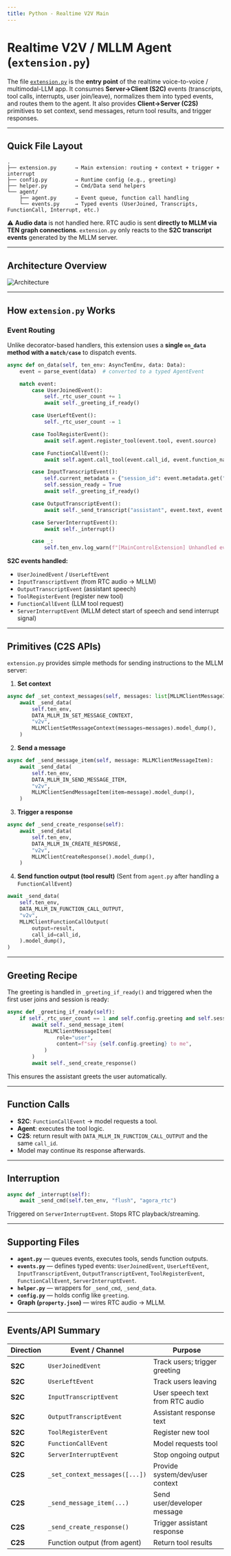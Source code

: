 ```yaml
---
title: Python - Realtime V2V Main
---
```


# Realtime V2V / MLLM Agent (`extension.py`)

The file [`extension.py`](./extension.py) is the **entry point** of the realtime voice-to-voice / multimodal-LLM app.
It consumes **Server→Client (S2C)** events (transcripts, tool calls, interrupts, user join/leave), normalizes them into typed events, and routes them to the agent.
It also provides **Client→Server (C2S)** primitives to set context, send messages, return tool results, and trigger responses.

---

## Quick File Layout

```
.
├── extension.py      → Main extension: routing + context + trigger + interrupt
├── config.py         → Runtime config (e.g., greeting)
├── helper.py         → Cmd/Data send helpers
└── agent/
    ├── agent.py      → Event queue, function call handling
    └── events.py     → Typed events (UserJoined, Transcripts, FunctionCall, Interrupt, etc.)
```

⚠️ **Audio data** is not handled here. RTC audio is sent **directly to MLLM via TEN graph connections**.
`extension.py` only reacts to the **S2C transcript events** generated by the MLLM server.

---

## Architecture Overview
<img src="https://ten-framework-assets.s3.amazonaws.com/blog/main-control/ten.svg" alt="Architecture" />

---

## How `extension.py` Works

### Event Routing

Unlike decorator-based handlers, this extension uses a **single `on_data` method with a `match/case`** to dispatch events.

```python
async def on_data(self, ten_env: AsyncTenEnv, data: Data):
    event = parse_event(data)  # converted to a typed AgentEvent

    match event:
        case UserJoinedEvent():
            self._rtc_user_count += 1
            await self._greeting_if_ready()

        case UserLeftEvent():
            self._rtc_user_count -= 1

        case ToolRegisterEvent():
            await self.agent.register_tool(event.tool, event.source)

        case FunctionCallEvent():
            await self.agent.call_tool(event.call_id, event.function_name, event.arguments)

        case InputTranscriptEvent():
            self.current_metadata = {"session_id": event.metadata.get("session_id", "100")}
            self.session_ready = True
            await self._greeting_if_ready()

        case OutputTranscriptEvent():
            await self._send_transcript("assistant", event.text, event.is_final, event.stream_id)

        case ServerInterruptEvent():
            await self._interrupt()

        case _:
            self.ten_env.log_warn(f"[MainControlExtension] Unhandled event: {event}")
```

**S2C events handled:**

* `UserJoinedEvent` / `UserLeftEvent`
* `InputTranscriptEvent` (from RTC audio → MLLM)
* `OutputTranscriptEvent` (assistant speech)
* `ToolRegisterEvent` (register new tool)
* `FunctionCallEvent` (LLM tool request)
* `ServerInterruptEvent` (MLLM detect start of speech and send interrupt signal)

---

## Primitives (C2S APIs)

`extension.py` provides simple methods for sending instructions to the MLLM server:

1. **Set context**

```python
async def _set_context_messages(self, messages: list[MLLMClientMessageItem]):
    await _send_data(
        self.ten_env,
        DATA_MLLM_IN_SET_MESSAGE_CONTEXT,
        "v2v",
        MLLMClientSetMessageContext(messages=messages).model_dump(),
    )
```

2. **Send a message**

```python
async def _send_message_item(self, message: MLLMClientMessageItem):
    await _send_data(
        self.ten_env,
        DATA_MLLM_IN_SEND_MESSAGE_ITEM,
        "v2v",
        MLLMClientSendMessageItem(item=message).model_dump(),
    )
```

3. **Trigger a response**

```python
async def _send_create_response(self):
    await _send_data(
        self.ten_env,
        DATA_MLLM_IN_CREATE_RESPONSE,
        "v2v",
        MLLMClientCreateResponse().model_dump(),
    )
```

4. **Send function output (tool result)**
   (Sent from `agent.py` after handling a `FunctionCallEvent`)

```python
await _send_data(
    self.ten_env,
    DATA_MLLM_IN_FUNCTION_CALL_OUTPUT,
    "v2v",
    MLLMClientFunctionCallOutput(
        output=result,
        call_id=call_id,
    ).model_dump(),
)
```

---

## Greeting Recipe

The greeting is handled in `_greeting_if_ready()` and triggered when the first user joins and session is ready:

```python
async def _greeting_if_ready(self):
    if self._rtc_user_count == 1 and self.config.greeting and self.session_ready:
        await self._send_message_item(
            MLLMClientMessageItem(
                role="user",
                content=f"say {self.config.greeting} to me",
            )
        )
        await self._send_create_response()
```

This ensures the assistant greets the user automatically.

---

## Function Calls

* **S2C**: `FunctionCallEvent` → model requests a tool.
* **Agent**: executes the tool logic.
* **C2S**: return result with `DATA_MLLM_IN_FUNCTION_CALL_OUTPUT` and the same `call_id`.
* Model may continue its response afterwards.

---

## Interruption

```python
async def _interrupt(self):
    await _send_cmd(self.ten_env, "flush", "agora_rtc")
```

Triggered on `ServerInterruptEvent`.
Stops RTC playback/streaming.

---

## Supporting Files

* **`agent.py`** — queues events, executes tools, sends function outputs.
* **`events.py`** — defines typed events: `UserJoinedEvent`, `UserLeftEvent`, `InputTranscriptEvent`, `OutputTranscriptEvent`, `ToolRegisterEvent`, `FunctionCallEvent`, `ServerInterruptEvent`.
* **`helper.py`** — wrappers for `_send_cmd`, `_send_data`.
* **`config.py`** — holds config like `greeting`.
* **Graph (`property.json`)** — wires RTC audio → MLLM.

---

## Events/API Summary

| Direction | Event / Channel                | Purpose                         |
| --------- | ------------------------------ | ------------------------------- |
| **S2C**   | `UserJoinedEvent`              | Track users; trigger greeting   |
| **S2C**   | `UserLeftEvent`                | Track users leaving             |
| **S2C**   | `InputTranscriptEvent`         | User speech text from RTC audio |
| **S2C**   | `OutputTranscriptEvent`        | Assistant response text         |
| **S2C**   | `ToolRegisterEvent`            | Register new tool               |
| **S2C**   | `FunctionCallEvent`            | Model requests tool             |
| **S2C**   | `ServerInterruptEvent`         | Stop ongoing output             |
| **C2S**   | `_set_context_messages([...])` | Provide system/dev/user context |
| **C2S**   | `_send_message_item(...)`      | Send user/developer message     |
| **C2S**   | `_send_create_response()`      | Trigger assistant response      |
| **C2S**   | Function output (from agent)   | Return tool results             |
